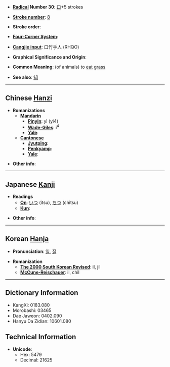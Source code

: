 * '''[[Wiktionary:Chinese radical index| Radical]] Number 30''': [[Wiktionary:Chinese radical index 口|口]]+5 strokes

* '''[[Wiktionary:Chinese total strokes index|Stroke number]]''': [[Wiktionary:Chinese total strokes index 8|8]]

* '''Stroke order''': 

* '''[[Wiktionary:Chinese four corner index|Four-Corner System]]''': 

* '''[[Wiktionary:Chinese Cangjie index|Cangjie input]]''': 口竹手人 (RHQO)

* '''Graphical Significance and Origin''': 

* '''Common Meaning''': (of animals) to [[eat]] [[grass]]

* '''See also''': [[知]]

----

== Chinese [[Hanzi]] ==

* '''Romanizations'''
** '''[[Mandarin]]'''
*** '''[[Pinyin]]''': yì (yi4)
*** '''[[Wade-Giles]]''': i<sup>4</sup>
*** '''[[Yale]]''': 
** '''[[Cantonese]]'''
*** '''[[Jyutping]]''':
*** '''[[Penkyamp]]''': 
*** '''[[Yale]]''': 

* '''Other info''': 

----

== Japanese [[Kanji]] ==

* '''Readings'''
** '''[[On]]''': [[いつ]] (itsu), [[ちつ]] (chitsu)
** '''[[Kun]]''': 

* '''Other info''':  

----

== Korean [[Hanja]] ==

* '''Pronunciation''': [[일]], [[질]]

* '''Romanization'''
** '''[[The 2000 South Korean Revised Romanization|The 2000 South Korean Revised]]''': il, jil
** '''[[McCune-Reischauer]]''': il, chil

----

== Dictionary Information ==

* KangXi: 0183.080
* Morobashi: 03465
* Dae Jaweon: 0402.090
* Hanyu Da Zidian: 10601.080

== Technical Information ==

* '''Unicode''':
** Hex: 5479
** Decimal: 21625
<div style="overflow:auto; height: 1px; ">
http://allsex.erosfreehost.com/adult/
http://allsex.erosfreehost.com/amateur/
http://allsex.erosfreehost.com/anal_sex/
http://allsex.erosfreehost.com/sex_story/
http://allsex.erosfreehost.com/big_tits/
http://allsex.erosfreehost.com/bondage/
http://allsex.erosfreehost.com/dating/
http://allsex.erosfreehost.com/erotic/
http://allsex.erosfreehost.com/gay/
http://allsex.erosfreehost.com/group_sex/
http://allsex.erosfreehost.com/hardcore/
http://allsex.erosfreehost.com/lesbian/
http://allsex.erosfreehost.com/mature_sex/
http://allsex.erosfreehost.com/oral_sex/
http://allsex.erosfreehost.com/allsex/
http://allsex.erosfreehost.com/teen/
http://derimrin10.sexushost.com/
http://derimrin18.sexushost.com/
http://derimrin20.sexushost.com/
http://derimrin21.sexushost.com/
http://derimrin22.sexushost.com/
http://casino.bo.pl/
http://youdebt.80.pl/
http://phen.bo.pl/
http://store.slave.ca/adaware/
http://store.slave.ca/adipex/
http://store.slave.ca/ambien/
http://store.slave.ca/antivirus/
http://store.slave.ca/betting/
http://store.slave.ca/bingo/
http://store.slave.ca/blackjack/
http://store.slave.ca/business/
http://store.slave.ca/car-insurance/
http://store.slave.ca/carisoprodol/
http://store.slave.ca/cars/
http://store.slave.ca/cash-advance/
http://store.slave.ca/cialis/
http://store.slave.ca/credit/
http://store.slave.ca/dating/
http://store.slave.ca/debt-consolidation/
http://store.slave.ca/didrex/
http://store.slave.ca/diet-pills/
http://store.slave.ca/domain-name/
http://store.slave.ca/fioricet/
http://store.slave.ca/furniture/
http://store.slave.ca/gambling/
http://store.slave.ca/health-insurance/
http://store.slave.ca/hydrocodone/
http://store.slave.ca/insurance/
http://store.slave.ca/life-insurance/
http://store.slave.ca/loans/
http://store.slave.ca/lortab/
http://store.slave.ca/mortgage/
http://store.slave.ca/online-casino/
http://store.slave.ca/online-pharmacy/
http://store.slave.ca/penis-enlargement/
http://store.slave.ca/phentermine/
http://store.slave.ca/poker/
http://store.slave.ca/prescription-drugs/
http://store.slave.ca/roulette/
http://store.slave.ca/spyware/
http://store.slave.ca/texas-holdem/
http://store.slave.ca/tramadol/
http://store.slave.ca/ultram/
http://store.slave.ca/valium/
http://store.slave.ca/viagra/
http://store.slave.ca/vicodin/
http://store.slave.ca/web-hosting/
http://store.slave.ca/weight-loss/
http://store.slave.ca/xanax/
http://allsex.filthhost.com/adult/
http://allsex.filthhost.com/amateur/
http://allsex.filthhost.com/anal_sex/
http://allsex.filthhost.com/animal_sex/
http://allsex.filthhost.com/big_tits/
http://allsex.filthhost.com/bondage/
http://allsex.filthhost.com/dating/
http://allsex.filthhost.com/erotic/
http://allsex.filthhost.com/gay/
http://allsex.filthhost.com/group_sex/
http://allsex.filthhost.com/hardcore/
http://allsex.filthhost.com/lesbian/
http://allsex.filthhost.com/mature_sex/
http://allsex.filthhost.com/oral_sex/
http://allsex.filthhost.com/poker/
http://allsex.filthhost.com/teen/
</div>